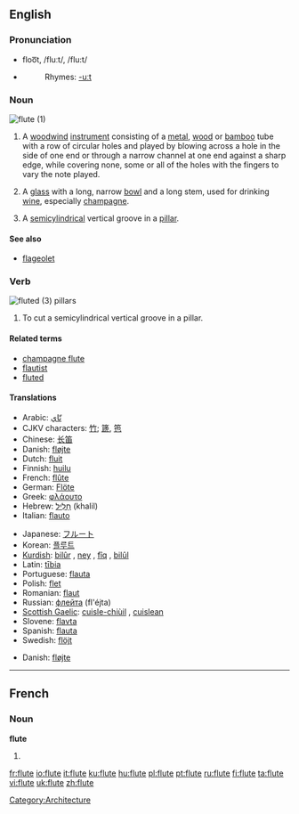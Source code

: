 {{see|flûte}}
{{wikipedia}}
==English==

===Pronunciation===
*floo͞t, /fluːt/, /flu:t/
*{{audio|en-us-flute.ogg|Audio (US)}}
*:Rhymes: [[Rhymes:English:-uːt|-uːt]]

===Noun===
[[Image:Flute 1911.jpg|thumb|flute (1)]]
{{en-noun}}

# {{context|musical instruments}} A [[woodwind]] [[instrument]] consisting of a [[metal]], [[wood]] or [[bamboo]] tube with a row of circular holes and played by blowing across a hole in the side of one end or through a narrow channel at one end against a sharp edge, while covering none, some or all of the holes with the fingers to vary the note played.
# A [[glass]] with a long, narrow [[bowl]] and a long stem, used for drinking [[wine]], especially [[champagne]]. <!--Note: "bowl" is the correct term to use here - confirmed at http://66.102.9.104/search?q=cache:N9GMnphl-vcJ:www.daacs.org/aboutDatabase/pdf/cataloging/Glass.pdf+%22parts+of+a+glass%22+stem&hl=en -->
# {{architecture}} A [[semicylindrical]] vertical groove in a [[pillar]].

====See also====
*[[flageolet]]

===Verb===
[[Image:Cincinnati-life-insurance-building-detail.jpg|thumb|fluted (3) [[pillar]]s]]
{{en-verb|flutes|fluting|fluted}}

# To cut a semicylindrical vertical groove in a pillar.

====Related terms====
*[[champagne flute]]
*[[flautist]]
*[[fluted]] {{pos_a}}

====Translations====
{{trans-top|woodwind instrument}}
*Arabic: [[نّاي]]
*CJKV characters: [[竹]]; [[篪]], [[竾]]
*Chinese: [[长笛]]
*Danish: [[fløjte]] {{c}}
*Dutch: [[fluit]]
*Finnish: [[huilu]]
*French: [[flûte]] {{f}}
*German: [[Flöte]] {{f}}
*Greek: [[φλάουτο]]
*Hebrew: [[חליל| חָלִיל]] (khalil) {{m}}
*Italian: [[flauto]] {{m}}
{{trans-mid}}
*Japanese: [[フルート]]
*Korean: [[플루트]]
*[[Kurdish]]: [[bilûr]] {{f}}, [[ney]] {{f}}, [[fîq]] {{f}}, [[bilûl]] {{f}}
*Latin: [[tibia|tībia]] {{f}}
*Portuguese: [[flauta]] {{f}}
*Polish: [[flet]] {{m}}
*Romanian: [[flaut]] {{n}}
*Russian: [[флейта]] (fl'éjta) {{f}}
*[[Scottish Gaelic]]: [[cuisle-chiùil]] {{f}}, [[cuislean]] {{m}}
*Slovene: [[flavta]] {{f}}
*Spanish: [[flauta]] {{f}}
*Swedish: [[flöjt]]
{{trans-bottom}}

{{trans-top|glass}}
*Danish: [[fløjte]] {{c}}
{{trans-mid}}
{{trans-bottom}}

----

==French==

===Noun===
'''flute'''

# {{alternative spelling of|flûte}}

[[Category:Architecture]]

[[fr:flute]]
[[io:flute]]
[[it:flute]]
[[ku:flute]]
[[hu:flute]]
[[pl:flute]]
[[pt:flute]]
[[ru:flute]]
[[fi:flute]]
[[ta:flute]]
[[vi:flute]]
[[uk:flute]]
[[zh:flute]]
